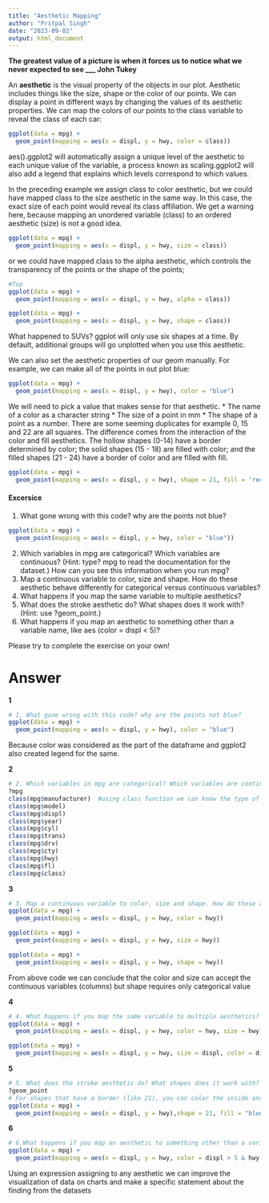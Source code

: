 ```yaml
---
title: "Aesthetic Mapping"
author: "Pritpal Singh"
date: "2023-09-02"
output: html_document
---
```


**The greatest value of a picture is when it forces us to notice what we never expected to see ___ John Tukey**

An **aesthetic** is the visual property of the objects in our plot. Aesthetic includes things like the size, shape or the color of our points. We can display a point in different ways by changing the values of its aesthetic properties. We can map the colors of our points to the class variable to reveal the class of each car: 

```r
ggplot(data = mpg) +
  geom_point(mapping = aes(x = displ, y = hwy, color = class))
```
aes().ggplot2 will automatically assign a unique level of the aesthetic to each unique value of the variable, a process known as scaling.ggplot2 will also add a legend that explains which levels correspond to which values. 

In the preceding example we assign class to color aesthetic, but we could have mapped class to the size aesthetic in the same way. In this case, the exact size of each point would reveal its class affiliation. We get a warning here, because mapping an unordered variable (class) to an ordered aesthetic  (size) is not a good idea. 


```r
ggplot(data = mpg) + 
  geom_point(mapping = aes(x = displ, y = hwy, size = class))

```
or we could have mapped class to the alpha aesthetic, which controls the transparency of the points or the shape of the points;

```r
#Top
ggplot(data = mpg) + 
  geom_point(mapping = aes(x = displ, y = hwy, alpha = class))
```

```r
ggplot(data = mpg) + 
  geom_point(mapping = aes(x = displ, y = hwy, shape = class))
```
What happened to SUVs? ggplot will only use six shapes at a time. By default, additional groups will go unplotted when you use this aesthetic.

We can also set the aesthetic properties of our geom manually. For example, we can make all of the points in out plot blue:

```r
ggplot(data = mpg) + 
  geom_point(mapping = aes(x = displ, y = hwy), color = "blue")
```
We will need to pick a value that makes sense for that aesthetic.
* The name of a color as a character string
* The size of a point in mm
* The shape of a point as a number. There are some seeming duplicates for example 0, 15 and 22 are all squares. The difference comes from the interaction of the color and fill aesthetics. The hollow shapes (0-14) have a border determined by color; the solid shapes (15 - 18) are filled with color; and the filled shapes (21 - 24) have a border of color and are filled with fill. 

```r
ggplot(data = mpg) + 
  geom_point(mapping = aes(x = displ, y = hwy), shape = 21, fill = 'red')
```
#### Excersice

1. What gone wrong with this code? why are the points not blue?
```r
ggplot(data = mpg) + 
  geom_point(mapping = aes(x = displ, y = hwy, color = "blue"))
```
2. Which variables in mpg are categorical? Which variables are continuous? (Hint: type? mpg to read the documentation for the dataset.) How can you see this information when you run mpg?
3. Map a continuous variable to color, size and shape. How do these aesthetic behave differently for categorical versus continuous variables?
4. What happens if you map the same variable to multiple aesthetics?
5. What does the stroke aesthetic do? What shapes does it work with? (Hint: use ?geom_point.)
6. What happens if you map an aesthetic to something other than a variable name, like aes (color = displ < 5)?






Please try to complete the exercise on your own!




























# Answer
**1**
```r
# 1. What gone wrong with this code? why are the points not blue?
ggplot(data = mpg) + 
  geom_point(mapping = aes(x = displ, y = hwy), color = "blue")
```
Because color was considered as the part of the dataframe and ggplot2 also created legend for the same.


**2**
```r
# 2. Which variables in mpg are categorical? Which variables are continuous? (Hint: type? mpg to read the documentation for the dataset.) How can you see this information when you run mpg?
?mpg
class(mpg$manufacturer)  #using class function we can know the type of the columns weather its categorical (character) or continuous (numeric)
class(mpg$model)
class(mpg$displ)
class(mpg$year)
class(mpg$cyl)
class(mpg$trans)
class(mpg$drv)
class(mpg$cty)
class(mpg$hwy)
class(mpg$fl)
class(mpg$class)
```

**3**
```r
# 3. Map a continuous variable to color, size and shape. How do these aesthetic behave differently for categorical versus continuous variables?
ggplot(data = mpg) + 
  geom_point(mapping = aes(x = displ, y = hwy, color = hwy))
```
```r
ggplot(data = mpg) + 
  geom_point(mapping = aes(x = displ, y = hwy, size = hwy))
```
```r
ggplot(data = mpg) + 
  geom_point(mapping = aes(x = displ, y = hwy, shape = hwy))
```
From above code we can conclude that the color and size can accept the continuous variables (columns) but shape requires only categorical value


**4**
```r
# 4. What happens if you map the same variable to multiple aesthetics?
ggplot(data = mpg) + 
  geom_point(mapping = aes(x = displ, y = hwy, color = hwy, size = hwy))

ggplot(data = mpg) + 
  geom_point(mapping = aes(x = displ, y = hwy, size = displ, color = displ))
```

**5**
```r
# 5. What does the stroke aesthetic do? What shapes does it work with? (Hint: use ?geom_point.)
?geom_point
# For shapes that have a border (like 21), you can color the inside and outside separately. we can use the stroke aesthetic to modify the width of the border
ggplot(data = mpg) + 
  geom_point(mapping = aes(x = displ, y = hwy),shape = 21, fill = "blue", size = 3, stroke = 3)
```

**6**
```r
# 6.What happens if you map an aesthetic to something other than a variable name, like aes (color = displ < 5)?
ggplot(data = mpg) + 
  geom_point(mapping = aes(x = displ, y = hwy, color = displ > 5 & hwy > 20))
```

Using an expression assigning to any aesthetic we can improve the visualization of data on charts and make a specific statement about the finding from the datasets